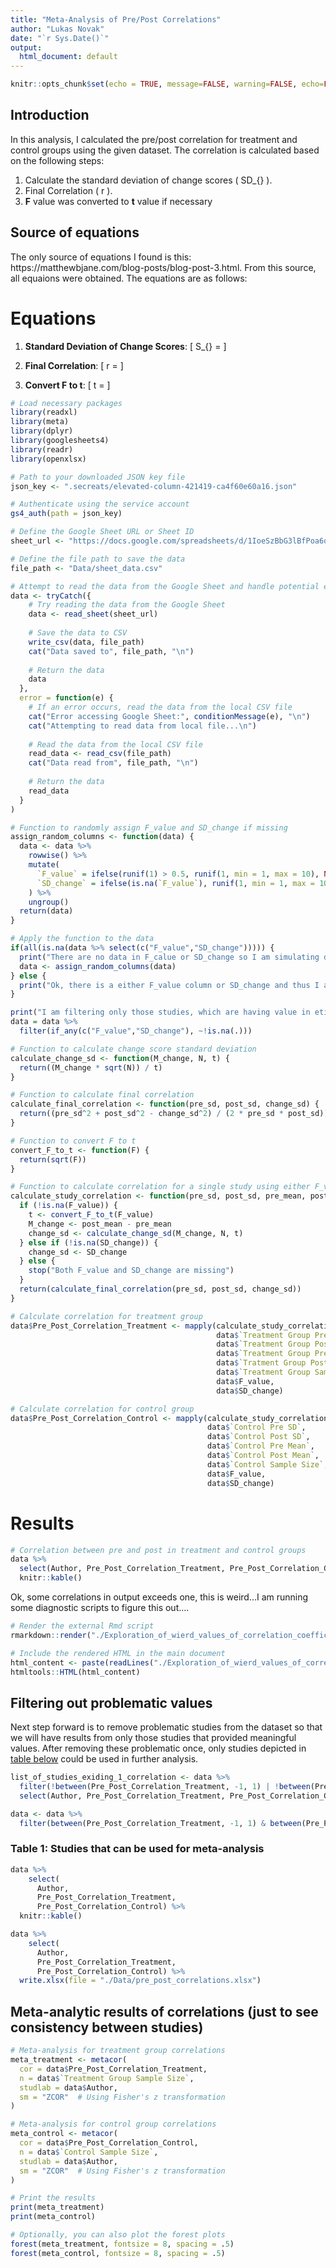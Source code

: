 ```yaml
---
title: "Meta-Analysis of Pre/Post Correlations"
author: "Lukas Novak"
date: "`r Sys.Date()`"
output:
  html_document: default
---
```


```r
knitr::opts_chunk$set(echo = TRUE, message=FALSE, warning=FALSE, echo=FALSE)
```

## Introduction

In this analysis, I calculated the pre/post correlation for treatment and control groups using the given dataset. The correlation is calculated based on the following steps:

1. Calculate the standard deviation of change scores \( SD_{\text{change}} \).
2. Final Correlation \( r \).
3. **F** value was converted to **t** value if necessary

## Source of equations

The only source of equations I found is this: https://matthewbjane.com/blog-posts/blog-post-3.html. From this source, all equaions were obtained. The equations are as follows:

# Equations

1. **Standard Deviation of Change Scores**:
\[ S_{\text{change}} = \frac{M_{\text{change}} \cdot \sqrt{N}}{t} \]

2. **Final Correlation**:
\[ r = \frac{S_{\text{pre}}^2 + S_{\text{post}}^2 - S_{\text{change}}^2}{2 \cdot S_{\text{pre}} \cdot S_{\text{post}}} \]

3. **Convert F to t**:
\[ t = \sqrt{F} \]

```r
# Load necessary packages
library(readxl)
library(meta)
library(dplyr)
library(googlesheets4)
library(readr)
library(openxlsx)
```

```r
# Path to your downloaded JSON key file
json_key <- ".secreats/elevated-column-421419-ca4f60e60a16.json"

# Authenticate using the service account
gs4_auth(path = json_key)

# Define the Google Sheet URL or Sheet ID
sheet_url <- "https://docs.google.com/spreadsheets/d/1IoeSzBbG3lBfPoa6qIspxMZvpbaiVTVjU9ZA0e5DZRY/edit?usp=sharing"

# Define the file path to save the data
file_path <- "Data/sheet_data.csv"

# Attempt to read the data from the Google Sheet and handle potential errors
data <- tryCatch({
    # Try reading the data from the Google Sheet
    data <- read_sheet(sheet_url)
    
    # Save the data to CSV
    write_csv(data, file_path)
    cat("Data saved to", file_path, "\n")
    
    # Return the data
    data
  }, 
  error = function(e) {
    # If an error occurs, read the data from the local CSV file
    cat("Error accessing Google Sheet:", conditionMessage(e), "\n")
    cat("Attempting to read data from local file...\n")
    
    # Read the data from the local CSV file
    read_data <- read_csv(file_path)
    cat("Data read from", file_path, "\n")
    
    # Return the data
    read_data
  }
)

```

```r
# Function to randomly assign F_value and SD_change if missing
assign_random_columns <- function(data) {
  data <- data %>%
    rowwise() %>%
    mutate(
      `F_value` = ifelse(runif(1) > 0.5, runif(1, min = 1, max = 10), NA),
      `SD_change` = ifelse(is.na(`F_value`), runif(1, min = 1, max = 10), NA)
    ) %>%
    ungroup()
  return(data)
}

# Apply the function to the data
if(all(is.na(data %>% select(c("F_value","SD_change"))))) {
  print("There are no data in F_calue or SD_change so I am simulating data for them...")
  data <- assign_random_columns(data)
} else {
  print("Ok, there is a either F_value column or SD_change and thus I am using values from these columns")
}

```

```r
print("I am filtering only those studies, which are having value in etiher F_value or SD_change columns")
data = data %>% 
  filter(if_any(c("F_value","SD_change"), ~!is.na(.)))
```

```r
# Function to calculate change score standard deviation
calculate_change_sd <- function(M_change, N, t) {
  return((M_change * sqrt(N)) / t)
}

# Function to calculate final correlation
calculate_final_correlation <- function(pre_sd, post_sd, change_sd) {
  return((pre_sd^2 + post_sd^2 - change_sd^2) / (2 * pre_sd * post_sd))
}

# Function to convert F to t
convert_F_to_t <- function(F) {
  return(sqrt(F))
}
```

```r
# Function to calculate correlation for a single study using either F_value or SD_change
calculate_study_correlation <- function(pre_sd, post_sd, pre_mean, post_mean, N, F_value, SD_change) {
  if (!is.na(F_value)) {
    t <- convert_F_to_t(F_value)
    M_change <- post_mean - pre_mean
    change_sd <- calculate_change_sd(M_change, N, t)
  } else if (!is.na(SD_change)) {
    change_sd <- SD_change
  } else {
    stop("Both F_value and SD_change are missing")
  }
  return(calculate_final_correlation(pre_sd, post_sd, change_sd))
}
```

```r
# Calculate correlation for treatment group
data$Pre_Post_Correlation_Treatment <- mapply(calculate_study_correlation, 
                                              data$`Treatment Group Pre SD`, 
                                              data$`Treatment Group Post SD`, 
                                              data$`Treatment Group Pre Mean`, 
                                              data$`Tratment Group Post Mean`, 
                                              data$`Treatment Group Sample Size`, 
                                              data$F_value, 
                                              data$SD_change)

# Calculate correlation for control group
data$Pre_Post_Correlation_Control <- mapply(calculate_study_correlation, 
                                            data$`Control Pre SD`, 
                                            data$`Control Post SD`, 
                                            data$`Control Pre Mean`, 
                                            data$`Control Post Mean`, 
                                            data$`Control Sample Size`, 
                                            data$F_value, 
                                            data$SD_change)

```

# Results

```r
# Correlation between pre and post in treatment and control groups
data %>% 
  select(Author, Pre_Post_Correlation_Treatment, Pre_Post_Correlation_Control) %>% 
  knitr::kable()
```

Ok, some correlations in output exceeds one, this is weird...I am running some diagnostic scripts to figure this out....

```r
# Render the external Rmd script
rmarkdown::render("./Exploration_of_wierd_values_of_correlation_coefficient.Rmd", output_file = "Exploration_of_wierd_values_of_correlation_coefficient.html", quiet = TRUE)

# Include the rendered HTML in the main document
html_content <- paste(readLines("./Exploration_of_wierd_values_of_correlation_coefficient.html", warn = FALSE), collapse = "\n")
htmltools::HTML(html_content)
```

## Filtering out problematic values

Next step forward is to remove problematic studies from the dataset so that we will have results from only those studies that provided meaningful values. After removing these problematic once, only studies depicted in [table below](#table-studies) could be used in further analysis.  

```r
list_of_studies_exiding_1_correlation <- data %>%
  filter(!between(Pre_Post_Correlation_Treatment, -1, 1) | !between(Pre_Post_Correlation_Control, -1, 1)) %>%
  select(Author, Pre_Post_Correlation_Treatment, Pre_Post_Correlation_Control)

data <- data %>%
  filter(between(Pre_Post_Correlation_Treatment, -1, 1) & between(Pre_Post_Correlation_Control, -1, 1))

```

<a id="table-studies"></a>

### Table 1: Studies that can be used for meta-analysis

```r
data %>% 
    select(
      Author,
      Pre_Post_Correlation_Treatment,
      Pre_Post_Correlation_Control) %>% 
  knitr::kable() 

data %>% 
    select(
      Author,
      Pre_Post_Correlation_Treatment,
      Pre_Post_Correlation_Control) %>% 
  write.xlsx(file = "./Data/pre_post_correlations.xlsx")
```

## Meta-analytic results of correlations (just to see consistency between studies)

```r
# Meta-analysis for treatment group correlations
meta_treatment <- metacor(
  cor = data$Pre_Post_Correlation_Treatment,
  n = data$`Treatment Group Sample Size`,
  studlab = data$Author,
  sm = "ZCOR"  # Using Fisher's z transformation
)

# Meta-analysis for control group correlations
meta_control <- metacor(
  cor = data$Pre_Post_Correlation_Control,
  n = data$`Control Sample Size`,
  studlab = data$Author,
  sm = "ZCOR"  # Using Fisher's z transformation
)
```

```r
# Print the results
print(meta_treatment)
print(meta_control)
```

```r
# Optionally, you can also plot the forest plots
forest(meta_treatment, fontsize = 8, spacing = .5)
forest(meta_control, fontsize = 8, spacing = .5)
```
